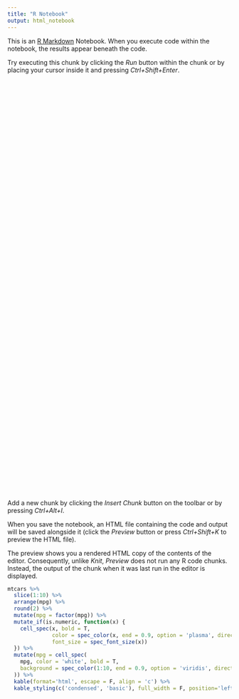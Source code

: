 ```yaml
---
title: "R Notebook"
output: html_notebook
---
```


This is an [R Markdown](http://rmarkdown.rstudio.com) Notebook. When you execute code within the notebook, the results appear beneath the code. 

Try executing this chunk by clicking the *Run* button within the chunk or by placing your cursor inside it and pressing *Ctrl+Shift+Enter*. 

<script type='text/javascript' src='https://us-east-1.online.tableau.com/javascripts/api/viz_v1.js'></script><div class='tableauPlaceholder' style='width: 1100px; height: 927px;'><object class='tableauViz' width='1100' height='927' style='display:none;'><param name='host_url' value='https%3A%2F%2Fus-east-1.online.tableau.com%2F' /> <param name='embed_code_version' value='3' /> <param name='site_root' value='&#47;t&#47;chuliangxiao' /><param name='name' value='SeattleBikeCollisionsMap&#47;Dashboard1' /><param name='tabs' value='no' /><param name='toolbar' value='yes' /><param name='showAppBanner' value='false' /><param name='filter' value='iframeSizedToWindow=true' /></object></div>

Add a new chunk by clicking the *Insert Chunk* button on the toolbar or by pressing *Ctrl+Alt+I*.

When you save the notebook, an HTML file containing the code and output will be saved alongside it (click the *Preview* button or press *Ctrl+Shift+K* to preview the HTML file).

The preview shows you a rendered HTML copy of the contents of the editor. Consequently, unlike *Knit*, *Preview* does not run any R code chunks. Instead, the output of the chunk when it was last run in the editor is displayed.
```r
mtcars %>%
  slice(1:10) %>% 
  arrange(mpg) %>% 
  round(2) %>% 
  mutate(mpg = factor(mpg)) %>% 
  mutate_if(is.numeric, function(x) {
    cell_spec(x, bold = T, 
              color = spec_color(x, end = 0.9, option = 'plasma', direction = -1),
              font_size = spec_font_size(x))
  }) %>%
  mutate(mpg = cell_spec(
    mpg, color = 'white', bold = T,
    background = spec_color(1:10, end = 0.9, option = 'viridis', direction = -1)
  )) %>%
  kable(format='html', escape = F, align = 'c') %>%
  kable_styling(c('condensed', 'basic'), full_width = F, position='left')
```

